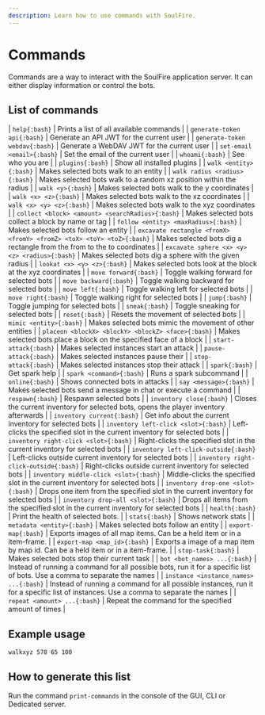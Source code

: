 ```yaml
---
description: Learn how to use commands with SoulFire.
---
```


# Commands

Commands are a way to interact with the SoulFire application server.
It can either display information or control the bots.

## List of commands

| `help{:bash}` | Prints a list of all available commands |
| `generate-token api{:bash}` | Generate an API JWT for the current user |
| `generate-token webdav{:bash}` | Generate a WebDAV JWT for the current user |
| `set-email <email>{:bash}` | Set the email of the current user |
| `whoami{:bash}` | See who you are |
| `plugins{:bash}` | Show all installed plugins |
| `walk <entity>{:bash}` | Makes selected bots walk to an entity |
| `walk radius <radius>{:bash}` | Makes selected bots walk to a random xz position within the radius |
| `walk <y>{:bash}` | Makes selected bots walk to the y coordinates |
| `walk <x> <z>{:bash}` | Makes selected bots walk to the xz coordinates |
| `walk <x> <y> <z>{:bash}` | Makes selected bots walk to the xyz coordinates |
| `collect <block> <amount> <searchRadius>{:bash}` | Makes selected bots collect a block by name or tag |
| `follow <entity> <maxRadius>{:bash}` | Makes selected bots follow an entity |
| `excavate rectangle <fromX> <fromY> <fromZ> <toX> <toY> <toZ>{:bash}` | Makes selected bots dig a rectangle from the from to the to coordinates |
| `excavate sphere <x> <y> <z> <radius>{:bash}` | Makes selected bots dig a sphere with the given radius |
| `lookat <x> <y> <z>{:bash}` | Makes selected bots look at the block at the xyz coordinates |
| `move forward{:bash}` | Toggle walking forward for selected bots |
| `move backward{:bash}` | Toggle walking backward for selected bots |
| `move left{:bash}` | Toggle walking left for selected bots |
| `move right{:bash}` | Toggle walking right for selected bots |
| `jump{:bash}` | Toggle jumping for selected bots |
| `sneak{:bash}` | Toggle sneaking for selected bots |
| `reset{:bash}` | Resets the movement of selected bots |
| `mimic <entity>{:bash}` | Makes selected bots mimic the movement of other entities |
| `placeon <blockX> <blockY> <blockZ> <face>{:bash}` | Makes selected bots place a block on the specified face of a block |
| `start-attack{:bash}` | Makes selected instances start an attack |
| `pause-attack{:bash}` | Makes selected instances pause their |
| `stop-attack{:bash}` | Makes selected instances stop their attack |
| `spark{:bash}` | Get spark help |
| `spark <command>{:bash}` | Runs a spark subcommand |
| `online{:bash}` | Shows connected bots in attacks |
| `say <message>{:bash}` | Makes selected bots send a message in chat or execute a command |
| `respawn{:bash}` | Respawn selected bots |
| `inventory close{:bash}` | Closes the current inventory for selected bots, opens the player inventory afterwards |
| `inventory current{:bash}` | Get info about the current inventory for selected bots |
| `inventory left-click <slot>{:bash}` | Left-clicks the specified slot in the current inventory for selected bots |
| `inventory right-click <slot>{:bash}` | Right-clicks the specified slot in the current inventory for selected bots |
| `inventory left-click-outside{:bash}` | Left-clicks outside current inventory for selected bots |
| `inventory right-click-outside{:bash}` | Right-clicks outside current inventory for selected bots |
| `inventory middle-click <slot>{:bash}` | Middle-clicks the specified slot in the current inventory for selected bots |
| `inventory drop-one <slot>{:bash}` | Drops one item from the specified slot in the current inventory for selected bots |
| `inventory drop-all <slot>{:bash}` | Drops all items from the specified slot in the current inventory for selected bots |
| `health{:bash}` | Print the health of selected bots. |
| `stats{:bash}` | Shows network stats |
| `metadata <entity>{:bash}` | Makes selected bots follow an entity |
| `export-map{:bash}` | Exports images of all map items. Can be a held item or in a item-frame. |
| `export-map <map_id>{:bash}` | Exports a image of a map item by map id. Can be a held item or in a item-frame. |
| `stop-task{:bash}` | Makes selected bots stop their current task |
| `bot <bot_names> ...{:bash}` | Instead of running a command for all possible bots, run it for a specific list of bots. Use a comma to separate the names |
| `instance <instance_names> ...{:bash}` | Instead of running a command for all possible instances, run it for a specific list of instances. Use a comma to separate the names |
| `repeat <amount> ...{:bash}` | Repeat the command for the specified amount of times |

## Example usage

`walkxyz 578 65 100`

## How to generate this list

Run the command `print-commands` in the console of the GUI, CLI or Dedicated server.
